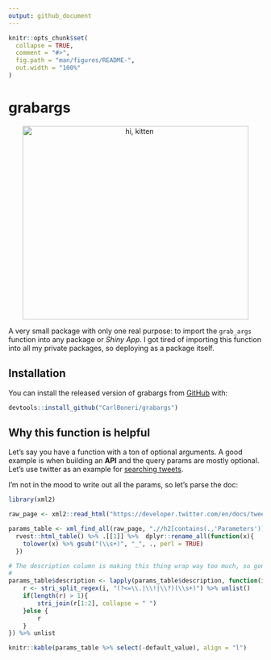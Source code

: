 ```yaml
---
output: github_document
---
```


<!-- README.md is generated from README.Rmd. Please edit that file -->

```r
knitr::opts_chunk$set(
  collapse = TRUE,
  comment = "#>",
  fig.path = "man/figures/README-",
  out.width = "100%"
)
```

# grabargs

<p align="center">
  <img src="./inst/grabby.gif" width="448" height="384" alt="hi, kitten" title="hi, kitten" />
</p>

A very small package with only one real purpose: to import the `grab_args` function
into any package or *Shiny App*. I got tired of importing this function into all my
private packages, so deploying as a package itself. 

## Installation

You can install the released version of grabargs from [GitHub](https://github.com/CarlBoneri/grabargs) with:

```r
devtools::install_github("CarlBoneri/grabargs")
```

## Why this function is helpful  

Let's say you have a function with a ton of optional arguments. A good example is 
when building an **API** and the query params are mostly optional. Let's use twitter
as an example for [searching tweets](https://developer.twitter.com/en/docs/tweets/search/api-reference/get-search-tweets).

I'm not in the mood to write out all the params, so let's parse the doc:

```r
library(xml2)

raw_page <- xml2::read_html("https://developer.twitter.com/en/docs/tweets/search/api-reference/get-search-tweets")

params_table <- xml_find_all(raw_page, ".//h2[contains(.,'Parameters')]//following-sibling::table") %>%
  rvest::html_table() %>% .[[1]] %>%  dplyr::rename_all(function(x){
    tolower(x) %>% gsub("(\\s+)", "_", ., perl = TRUE)
  })

# The description column is making this thing wrap way too much, so gonna truncate:
# 
params_table$description <- lapply(params_table$description, function(i){
    r <- stri_split_regex(i, "(?<=\\.|\\!|\\?)(\\s+)") %>% unlist()
    if(length(r) > 1){
        stri_join(r[1:2], collapse = " ")
    }else {
        r
    }
}) %>% unlist

knitr::kable(params_table %>% select(-default_value), align = "l")
```




